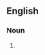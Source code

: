 {{also|dogfight|dog-fight}}
==English==

===Noun===
{{en-noun|head=[[dog]] [[fight]]}}

# {{alternative spelling of|dogfight|lang=en}}